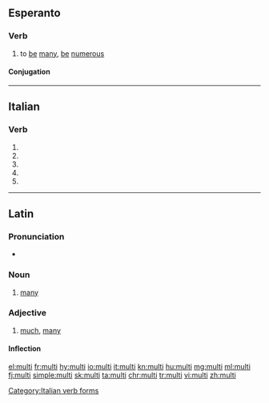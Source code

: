 {{also|multi-|mulți}}
==Esperanto==

===Verb===
{{eo-head}}

# to [[be]] [[many]], [[be]] [[numerous]]

====Conjugation====
{{eo-conj|mult|intr=yes}}

----

==Italian==

===Verb===
{{head|it|verb form}}

# {{inflection of|multare||2|s|pres|ind|lang=it}}
# {{inflection of|multare||1|s|pres|sub|lang=it}}
# {{inflection of|multare||2|s|pres|sub|lang=it}}
# {{inflection of|multare||3|s|pres|sub|lang=it}}
# {{inflection of|multare||3|s|imp|lang=it}}

[[Category:Italian verb forms]]

----

==Latin==

===Pronunciation===
* {{la-pronunc|multī}}

===Noun===
{{head|la|noun|head=multī}}

# [[many]]

===Adjective===
{{la-adj-1&2|multī|multa|multa|multum|multum}}

# [[much]], [[many]]

====Inflection====
{{la-decl-1&2-plural|mult}}

[[el:multi]]
[[fr:multi]]
[[hy:multi]]
[[io:multi]]
[[it:multi]]
[[kn:multi]]
[[hu:multi]]
[[mg:multi]]
[[ml:multi]]
[[fj:multi]]
[[simple:multi]]
[[sk:multi]]
[[ta:multi]]
[[chr:multi]]
[[tr:multi]]
[[vi:multi]]
[[zh:multi]]